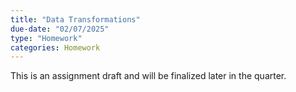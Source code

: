```yaml
---
title: "Data Transformations"
due-date: "02/07/2025"
type: "Homework"
categories: Homework
---
```


:::{.callout-warning}
This is an assignment draft and will be finalized later in the quarter.
:::